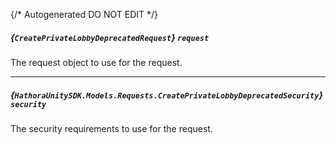 {/* Autogenerated DO NOT EDIT  */}

##### *{`CreatePrivateLobbyDeprecatedRequest`}* `request`
The request object to use for the request.

<Collapsible openLabel={Labels.showProperties} closeLabel={Labels.hideProperties}>
  <CreatePrivateLobbyDeprecatedRequest />
</Collapsible>

---
##### *{`HathoraUnitySDK.Models.Requests.CreatePrivateLobbyDeprecatedSecurity`}* `security`
The security requirements to use for the request.

<Collapsible openLabel={Labels.showProperties} closeLabel={Labels.hideProperties}>
  <CreatePrivateLobbyDeprecatedSecurity />
</Collapsible>


